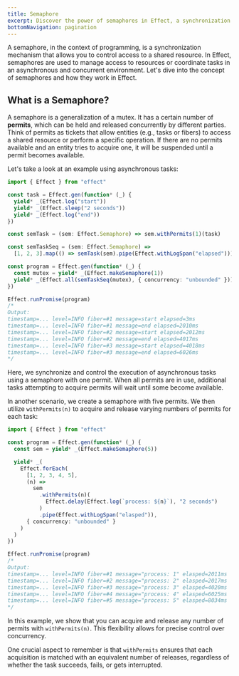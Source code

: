 ```yaml
---
title: Semaphore
excerpt: Discover the power of semaphores in Effect, a synchronization mechanism that regulates access to shared resources and coordinates tasks in an asynchronous and concurrent environment. Delve into the fundamental concept of semaphores, learn how they function in Effect, and explore real-world examples showcasing their application in controlling asynchronous tasks. Gain insights into precise control over concurrency using permits and understand how semaphores elevate your ability to manage resources effectively.
bottomNavigation: pagination
---
```


A semaphore, in the context of programming, is a synchronization mechanism that allows you to control access to a shared resource. In Effect, semaphores are used to manage access to resources or coordinate tasks in an asynchronous and concurrent environment. Let's dive into the concept of semaphores and how they work in Effect.

## What is a Semaphore?

A semaphore is a generalization of a mutex. It has a certain number of **permits**, which can be held and released concurrently by different parties. Think of permits as tickets that allow entities (e.g., tasks or fibers) to access a shared resource or perform a specific operation. If there are no permits available and an entity tries to acquire one, it will be suspended until a permit becomes available.

Let's take a look at an example using asynchronous tasks:

```ts filename="mutex.ts" twoslash
import { Effect } from "effect"

const task = Effect.gen(function* (_) {
  yield* _(Effect.log("start"))
  yield* _(Effect.sleep("2 seconds"))
  yield* _(Effect.log("end"))
})

const semTask = (sem: Effect.Semaphore) => sem.withPermits(1)(task)

const semTaskSeq = (sem: Effect.Semaphore) =>
  [1, 2, 3].map(() => semTask(sem).pipe(Effect.withLogSpan("elapsed")))

const program = Effect.gen(function* (_) {
  const mutex = yield* _(Effect.makeSemaphore(1))
  yield* _(Effect.all(semTaskSeq(mutex), { concurrency: "unbounded" }))
})

Effect.runPromise(program)
/*
Output:
timestamp=... level=INFO fiber=#1 message=start elapsed=3ms
timestamp=... level=INFO fiber=#1 message=end elapsed=2010ms
timestamp=... level=INFO fiber=#2 message=start elapsed=2012ms
timestamp=... level=INFO fiber=#2 message=end elapsed=4017ms
timestamp=... level=INFO fiber=#3 message=start elapsed=4018ms
timestamp=... level=INFO fiber=#3 message=end elapsed=6026ms
*/
```

Here, we synchronize and control the execution of asynchronous tasks using a semaphore with one permit. When all permits are in use, additional tasks attempting to acquire permits will wait until some become available.

In another scenario, we create a semaphore with five permits. We then utilize `withPermits(n)` to acquire and release varying numbers of permits for each task:

```ts twoslash
import { Effect } from "effect"

const program = Effect.gen(function* (_) {
  const sem = yield* _(Effect.makeSemaphore(5))

  yield* _(
    Effect.forEach(
      [1, 2, 3, 4, 5],
      (n) =>
        sem
          .withPermits(n)(
            Effect.delay(Effect.log(`process: ${n}`), "2 seconds")
          )
          .pipe(Effect.withLogSpan("elasped")),
      { concurrency: "unbounded" }
    )
  )
})

Effect.runPromise(program)
/*
Output:
timestamp=... level=INFO fiber=#1 message="process: 1" elasped=2011ms
timestamp=... level=INFO fiber=#2 message="process: 2" elasped=2017ms
timestamp=... level=INFO fiber=#3 message="process: 3" elasped=4020ms
timestamp=... level=INFO fiber=#4 message="process: 4" elasped=6025ms
timestamp=... level=INFO fiber=#5 message="process: 5" elasped=8034ms
*/
```

In this example, we show that you can acquire and release any number of permits with `withPermits(n)`. This flexibility allows for precise control over concurrency.

One crucial aspect to remember is that `withPermits` ensures that each acquisition is matched with an equivalent number of releases, regardless of whether the task succeeds, fails, or gets interrupted.
